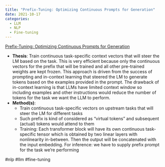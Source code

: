 ```yaml
---
title: "Prefix-Tuning: Optimizing Continuous Prompts for Generation"
date: 2021-10-17
categories:
  - LLM
  - NLP
  - Fine-tuning
---
```

[Prefix-Tuning: Optimizing Continuous Prompts for Generation](http://arxiv.org/abs/2101.00190)

- **Thesis**: Train continuous task-specific context vectors that will steer 
the LM based on the task. This is very efficient because only the continuous 
vectors for the prefix that will be trained and all other pre-trained weights 
are kept frozen. This approach is driven from the success of prompting and 
in-context learning that steered the LM to generate tokens based on the 
examples provided in the prompt. The drawback of in-context learning is that 
LLMs have limited context window so including examples and other instructions 
would reduce the number of tokens for the task we want the LLM to perform.
- **Method(s)**:
	- Train continuous task-specific vectors on upstream tasks that will steer 
    the LM for different tasks
	- Such prefix is kind of considered as "virtual tokens" and subsequent 
    (actual) tokens would attend to them
	- Training: Each transformer block will have its own continuous 
    task-specific tensor which is obtained by two linear layers with 
    nonlinearity in-between. Then the output will be concatenated with the 
    input embedding. For inference: we have to supply prefix prompt for the 
    task we're performing

#nlp #llm #fine-tuning
